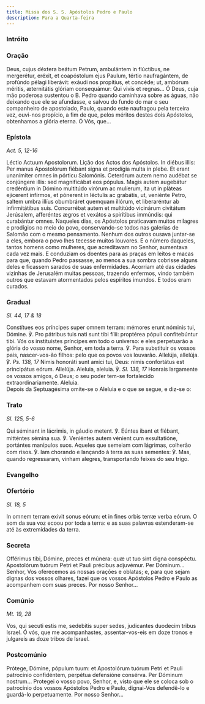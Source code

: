 ```yaml
---
title: Missa dos S. S. Apóstolos Pedro e Paulo
description: Para a Quarta-feira
---
```



### Intróito

<LinkCard href="/missal/santos/11-30#intróito" title="S. André, Apóstolo" />

### Oração

<div class="side-by-side not-content">
  <span>
    Deus, cujus déxtera beátum Petrum, ambulántem in flúctibus, ne mergerétur,
    eréxit, et coapóstolum ejus Paulum, tértio naufragántem, de profúndo pélagi
    liberávit: exáudi nos propítius, et concéde; ut, ambórum méritis,
    æternitátis glóriam consequámur: Qui vivis et regnas... Ó Deus, cuja mão
    poderosa sustentou o B. Pedro quando caminhava sobre as águas, não deixando
    que ele se afundasse, e salvou do fundo do mar o seu companheiro de
    apostolado, Paulo, quando este naufragou pela terceira vez, ouvi-nos
    propício, a fim de que, pelos méritos destes dois Apóstolos, obtenhamos a
    glória eterna. Ó Vós, que...
  </span>
</div>

### Epístola

<em>Act. 5, 12-16</em>

<div class="side-by-side not-content">
  <span>Léctio Actuum Apostolorum.</span>
  <span>Lição dos Actos dos Apóstolos.</span>
  <span>
    In diébus illis: Per manus Apostolórum fiébant signa et prodígia multa in
    plebe. Et erant unanímiter omnes in pórticu Salomónis. Ceterórum autem nemo
    audébat se conjúngere illis: sed magnificábat eos pópulus. Magis autem
    augebátur credéntium in Dómino multitúdo virórum ac mulíerum, ita ut in
    pláteas ejícerent infírmos, et pónerent in léctulis ac grabátis, ut,
    veniénte Petro, saltem umbra illíus obumbráret quemquam illórum, et
    liberaréntur ab infirmitátibus suis. Concurrébat autem et multitúdo
    vicinárum civitátum Jerúsalem, afferéntes ægros et vexátos a spirítibus
    immúndis: qui curabántur omnes. Naqueles dias, os Apóstolos praticavam
    muitos milagres e prodígios no meio do povo, conservando-se todos nas
    galerias de Salomão com o mesmo pensamento. Nenhum dos outros ousava
    juntar-se a eles, embora o povo lhes tecesse muitos louvores. E o número
    daqueles, tantos homens como mulheres, que acreditavam no Senhor, aumentava
    cada vez mais. E conduziam os doentes para as praças em leitos e macas para
    que, quando Pedro passasse, ao menos a sua sombra cobrisse alguns deles e
    ficassem sarados de suas enfermidades. Acorriam até das cidades vizinhas de
    Jerusalém muitas pessoas, trazendo enfermos, vindo também outros que estavam
    atormentados pelos espíritos imundos. E todos eram curados.
  </span>
</div>

### Gradual

<em>Sl. 44, 17 & 18</em>

<div class="side-by-side not-content">
  <span>
    Constítues eos príncipes super omnem terram: mémores erunt nóminis tui,
    Dómine. ℣. Pro pátribus tuis nati sunt tibi fílii: proptérea pópuli
    confitebúntur tibi. Vós os instituístes príncipes em todo o universo: e eles
    perpetuarão a glória do vosso nome, Senhor, em toda a terra. ℣. Para
    substituir os vossos pais, nascer-vos-ão filhos: pelo que os povos vos
    louvarão. Allelúja, allelúja. ℣. <em>Ps. 138, 17</em> Nimis honoráti sunt
    amíci tui, Deus: nimis confortátus est principátus eórum. Allelúja. Aleluia,
    aleluia. ℣. <em>Sl. 138, 17</em> Honrais largamente os vossos amigos, ó
    Deus; o seu poder tem-se fortalecido extraordinariamente. Aleluia.
  </span>
</div>

<aside>
  Depois da Septuagésima omite-se o Aleluia e o que se segue, e diz-se o:
</aside>

### Trato

<em>Sl. 125, 5-6</em>

<div class="side-by-side not-content">
  <span>
    Qui séminant in lácrimis, in gáudio metent. ℣. Eúntes ibant et flébant,
    mitténtes sémina sua. ℣. Veniéntes autem vénient cum exsultatióne, portántes
    manípulos suos. Aqueles que semeiam com lágrimas, colherão com risos. ℣. Iam
    chorando e lançando à terra as suas sementes: ℣. Mas, quando regressaram,
    vinham alegres, transportando feixes do seu trigo.
  </span>
</div>

### Evangelho

<LinkCard
  href="/missal/comum/16abades#evangelho"
  title="Abades - Missa Os justi"
/>

### Ofertório

<em>Sl. 18, 5</em>

<div class="side-by-side not-content">
  <span>
    In omnem terram exivit sonus eórum: et in fines orbis terræ verba eórum. O
    som da sua voz ecoou por toda a terra: e as suas palavras estenderam-se até
    às extremidades da terra.
  </span>
</div>

### Secreta

<div class="side-by-side not-content">
  <span>
    Offérimus tibi, Dómine, preces et múnera: quæ ut tuo sint digna conspéctu.
    Apostolórum tuórum Petri et Pauli précibus adjuvémur. Per Dóminum... Senhor,
    Vos oferecemos as nossas orações e oblatas; e, para que sejam dignas dos
    vossos olhares, fazei que os vossos Apóstolos Pedro e Paulo as acompanhem
    com suas preces. Por nosso Senhor...
  </span>
</div>

### Comúnio

<em>Mt. 19, 28</em>

<div class="side-by-side not-content">
  <span>
    Vos, qui secuti estis me, sedebitis super sedes, judicantes duodecim tribus
    Israel. Ó vós, que me acompanhastes, assentar-vos-eis em doze tronos e
    julgareis as doze tribos de Israel.
  </span>
</div>

### Postcomúnio

<div class="side-by-side not-content">
  <span>
    Prótege, Dómine, pópulum tuum: et Apostolórum tuórum Petri et Pauli
    patrocínio confidéntem, perpétua defensióne consérva. Per Dóminum nostrum...
    Protegei o vosso povo, Senhor, e, visto que ele se coloca sob o patrocínio
    dos vossos Apóstolos Pedro e Paulo, dignai-Vos defendê-lo e guardá-lo
    perpetuamente. Por nosso Senhor...
  </span>
</div>
